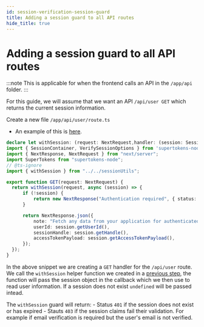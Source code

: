 ```yaml
---
id: session-verification-session-guard
title: Adding a session guard to all API routes 
hide_title: true
---
```


<!-- COPY DOCS -->
<!-- ./thirdpartyemailpassword/nextjs/app-directory/session-verification-session-guard.mdx -->

# Adding a session guard to all API routes

:::note
This is applicable for when the frontend calls an API in the `/app/api` folder.
:::

For this guide, we will assume that we want an API `/api/user GET` which returns the current session information.

Create a new file `/app/api/user/route.ts`

- An example of this is [here](https://github.com/supertokens/next.js/blob/canary/examples/with-supertokens/app/api/user/route.ts).

```ts title="app/api/user/route.ts"
declare let withSession: (request: NextRequest,handler: (session: SessionContainer | undefined) => Promise<NextResponse>,options?: VerifySessionOptions) => void; // typecheck-only, removed from output
import { SessionContainer, VerifySessionOptions } from 'supertokens-node/recipe/session' // typecheck-only, removed from output
import { NextResponse, NextRequest } from "next/server";
import SuperTokens from "supertokens-node";
// @ts-ignore
import { withSession } from "../../sessionUtils";

export function GET(request: NextRequest) {
  return withSession(request, async (session) => {
      if (!session) {
          return new NextResponse("Authentication required", { status: 401 });
      }

      return NextResponse.json({
          note: "Fetch any data from your application for authenticated user after using verifySession middleware",
          userId: session.getUserId(),
          sessionHandle: session.getHandle(),
          accessTokenPayload: session.getAccessTokenPayload(),
      });
  });
}
```

In the above snippet we are creating a `GET` handler for the `/api/user` route. We call the `withSession` helper function we created in a [previous step](./session-helpers.mdx), the function will pass the session object in the callback which we then use to read user information. If a session does not exist `undefined` will be passed intead.

The `withSession` guard will return:
    - Status `401` if the session does not exist or has expired
    - Stauts `403` if the session claims fail their validation. For example if email verification is required but the user's email is not verified.